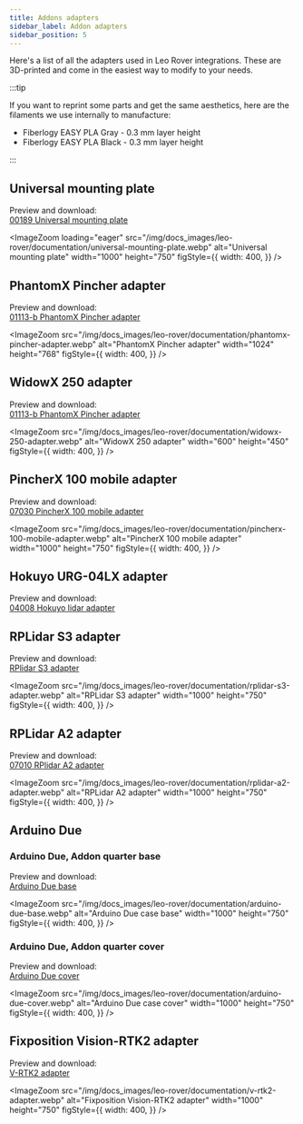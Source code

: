 ```yaml
---
title: Addons adapters
sidebar_label: Addon adapters
sidebar_position: 5
---
```



Here's a list of all the adapters used in Leo Rover integrations. These are
3D-printed and come in the easiest way to modify to your needs.

:::tip

If you want to reprint some parts and get the same aesthetics, here are the
filaments we use internally to manufacture:

- Fiberlogy EASY PLA Gray - 0.3 mm layer height
- Fiberlogy EASY PLA Black - 0.3 mm layer height

:::

## Universal mounting plate

Preview and download: \
[00189 Universal mounting plate](https://a360.co/2LK7U2E)

<ImageZoom
  loading="eager"
  src="/img/docs_images/leo-rover/documentation/universal-mounting-plate.webp"
  alt="Universal mounting plate"
  width="1000"
  height="750"
  figStyle={{
    width: 400,
  }}
/>

## ​PhantomX Pincher adapter

Preview and download: \
[01113-b PhantomX Pincher adapter](https://a360.co/3qGAnF4)

<ImageZoom
  src="/img/docs_images/leo-rover/documentation/phantomx-pincher-adapter.webp"
  alt="PhantomX Pincher adapter"
  width="1024"
  height="768"
  figStyle={{
    width: 400,
  }}
/>

## WidowX 250 adapter

Preview and download: \
[01113-b PhantomX Pincher adapter](https://a360.co/3qGAnF4)

<ImageZoom
  src="/img/docs_images/leo-rover/documentation/widowx-250-adapter.webp"
  alt="WidowX 250 adapter"
  width="600"
  height="450"
  figStyle={{
    width: 400,
  }}
/>

## PincherX 100 mobile adapter

Preview and download: \
[07030 PincherX 100 mobile adapter](https://a360.co/3RCXQ8s)

<ImageZoom
  src="/img/docs_images/leo-rover/documentation/pincherx-100-mobile-adapter.webp"
  alt="PincherX 100 mobile adapter"
  width="1000"
  height="750"
  figStyle={{
    width: 400,
  }}
/>

## Hokuyo URG-04LX adapter

Preview and download: \
[04008 Hokuyo lidar adapter](https://a360.co/3bY5GHk)

## RPLidar S3 adapter

Preview and download: \
[RPlidar S3 adapter](https://a360.co/3UFQMMe)

<ImageZoom
  src="/img/docs_images/leo-rover/documentation/rplidar-s3-adapter.webp"
  alt="RPLidar S3 adapter"
  width="1000"
  height="750"
  figStyle={{
    width: 400,
  }}
/>

## RPLidar A2 adapter

Preview and download: \
[07010 RPlidar A2 adapter](https://a360.co/3daOwZW)

<ImageZoom
  src="/img/docs_images/leo-rover/documentation/rplidar-a2-adapter.webp"
  alt="RPLidar A2 adapter"
  width="1000"
  height="750"
  figStyle={{
    width: 400,
  }}
/>

## Arduino Due

### Arduino Due, Addon quarter base

Preview and download: \
[Arduino Due base](https://a360.co/3NnlVOh)

<ImageZoom
  src="/img/docs_images/leo-rover/documentation/arduino-due-base.webp"
  alt="Arduino Due case base"
  width="1000"
  height="750"
  figStyle={{
    width: 400,
  }}
/>

### Arduino Due, Addon quarter cover

Preview and download: \
[Arduino Due cover](https://a360.co/3mo3RaA)

<ImageZoom
  src="/img/docs_images/leo-rover/documentation/arduino-due-cover.webp"
  alt="Arduino Due case cover"
  width="1000"
  height="750"
  figStyle={{
    width: 400,
  }}
/>

## Fixposition Vision-RTK2 adapter

Preview and download: \
[V-RTK2 adapter](https://a360.co/3OM7ypo)

<ImageZoom
  src="/img/docs_images/leo-rover/documentation/v-rtk2-adapter.webp"
  alt="Fixposition Vision-RTK2 adapter"
  width="1000"
  height="750"
  figStyle={{
    width: 400,
  }}
/>
